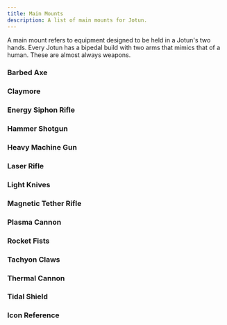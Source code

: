 ```yaml
---
title: Main Mounts
description: A list of main mounts for Jotun.
---
```



A main mount refers to equipment designed to be held in a Jotun's two hands. Every Jotun has a bipedal build with two arms that mimics that of a human. These are almost always weapons.

### Barbed Axe

<MountBlock
    tags="Main Melee, Kinetic"
    threat="1"
    attack="1d6"
    details="On a hit, the target makes a chassis check. On a failure, they are grappled."
    description="The EM-62 Barbed Axe is an anti-mech axe manufactured by Escheron Armory. It is a heavy melee weapon with barbs that catch and tear into armor. Targets struck by this axe are unable to move until the axe is freed from their mech." />

### Claymore

<MountBlock
    tags="Main Melee, Kinetic"
    threat="2"
    attack="1d8"
    details="Increase armor by +4 against melee attacks ."
    description="The EM-8 Claymore is an anti-mech sword manufactured by Escheron Armory. It is a powerful and potent melee weapon, capable of severing mech limbs and piercing cockpits. It is extremely durable and excels as a defensive option when confronted with an opposing mech in melee." />

### Energy Siphon Rifle

<MountBlock
    tags="Main Rifle, Energy, AP"
    range="6"
    attack="1d4"
    details="• Gain an energy shield with an HP value equal to the damage dealt.
    • On a 4, one random mount or system on the mech gains the disabled condition."
    description="The DR-28 Energy Siphon Rifle is an anti-mech, anti-system rifle manufactured by Dretyl Armory. The rifle launches an arc of electricity that drains the power systems of the target. The arc will return power to the operating Jotun as well. This weapon does not inflict physical damage, but can be used to fully disable a system on its targets or power the operator's systems." />

### Hammer Shotgun

<MountBlock
    tags="Main CQB, Kinetic, Knockback 2"
    threat="3"
    attack="1d6"
    details="If the target is knocked into an obstacle heavier than themselves, they must make a torque check. On a failure, they are knocked prone."
    description="The TS-75 Hammer Shotgun is an anti-mech, anti-personnel weapon manufactured by Tammen Armory. It is a standard Jotun weapon, excelling at destroying mechs and light infantry at close ranges. Even mechs with heavy armor will be knocked over or pushed around by the Hammer's heavy fire." />

### Heavy Machine Gun

<MountBlock
    tags="Main Rifle, Kinetic, Reliable 1"
    range="8"
    attack="1d8"
    description="The TH-38 Heavy Machine Gun is an anti-mech, anti-personnel, rapid-fire machine gun manufactured by Tammen Armory. A standard Jotun weapon, capable of eliminating an infantry platoon in seconds or chewing through light mech armor. It has few flaws beyond requiring a quick reload after continuous fire." />

### Laser Rifle

<MountBlock
    tags="Main Rifle, Energy, Heat +1"
    range="12"
    attack="1d6"
    details="Spend 1 heat to increase range by +4 and add AP."
    description="The VR-77 Laser Rifle is an anti-mech weapon manufactured by Volgor Armory. It is a standard Jotun weapon, excelling at hitting targets at long ranges with perfect accuracy. It doesn't cause massive damage, but it fires quickly, has no recoil, and is easy to aim. If a Pilot is willing to increase their mech's heat and energy consumption, shots can pierce armor." />

### Light Knives

<MountBlock
    tags="Main Melee, Energy, AP, Charged"
    threat="1"
    attack="1d8"
    heat="1"
    details="Spend 0 power to deactivate weapon. While the weapon is active, you are slowed."
    details2="Charge 1: required to attack with the weapon. Not required for consecutive attacks."
    description="The DM-43 Light Knives are an anti-mech, anti-armor, hand modification manufactured by Dretyl Armory. Instead of carrying a melee weapon, the Jotun's hands are augmented with focused plasma projectors. When activated, twin daggers extend from the Jotun's wrists. The focused plasma can cut through any mech armor, but have a significantly short range." />

### Magnetic Tether Rifle

<MountBlock
    tags="Main Rifle, Energy"
    line="8"
    attack="1d4"
    details="Metal targets and objects hit by the attack are pulled 1d4 squares towards you."
    description="The DT-00 Magnetic Tether Rifle is a modified version of an electro-magnetic rail gun. Instead of launching a projectile at speed, it can pull large metal objects towards it when fired. This can disrupt munitions and pull several metal objects in a line straight towards the wielder." />

### Plasma Cannon

<MountBlock
    tags="Main Cannon, Energy, Charged"
    range="8"
    attack="2d8"
    details="Charge 1: required to fire the weapon.
    Charge 2: the weapon's range increases by 6 and attack increases by +4.
    Charge 3: the weapon's range increases by 12 and attack increases by +8."
    description="The HC-6 Plasma Cannon is an anti-mech, electro-magnetic cannon manufactured by Hadrago Armory. It is a sniper weapon, capable of launching bolts of plasma with great accuracy up to a mile away. Each shot requires an extensive charge up time before firing though and once the cylinder runs empty there is no way to reload the weapon in the middle of a mission." />

### Rocket Fists

<MountBlock
    tags="Main Melee, Kinetic, Knockback 2"
    threat="1"
    attack="1d6"
    details="Take 1 heat to increase damage to d8, increase knockback by 2, and have your own mech pushed 2 hexes away from the target."
    description="The EM-17 Rocket Fists are an anti-mech, hand modification manufactured by Escheron Armory. Instead of carrying a melee weapon, the Jotun's fists and elbows are augmented with thrusters that when activated provide immediate and extreme kinetic force. Blows from these fists will send most mechs flying in the opposite direction. If the Jotun is not stable, it will also be launched in the direction opposite the impact." />

### Tachyon Claws

<MountBlock
    tags="Main Melee, Kinetic, AP"
    threat="1"
    attack="1d4"
    details="Add +2 to grappling and climbing checks."
    description="The EM-44 Tachyon Claws are an anti-mech, anti-armor, hand modification manufactured by Escheron Armory. Instead of carrying a weapon, the Jotun's hands are augmented with sharp, curled claws made from an extremely durable alloy. These claws are capable of tearing any mech armor to shreds. They are also very useful for climbing and grappling." />

### Thermal Cannon

<MountBlock
    tags="Main Cannon, Incendiary, Loading"
    range="6"
    flame="1d8"
    heat="1"
    details="If you target an unoccupied hex this weapon leaves behind a thermal zone until the start of your next turn. Any character who enters the hex takes 1 heat and 2 AP incendiary damage."
    description="The KC-50 Thermal Cannon is an incendiary weapon manufactured by Klemon Armory. The cannon fires a glob of superheated thermite that sticks to and burns other mechs. Alternatively, it can blanket a small area in thermal slag to deny access to an area. It is slow to load compared to most main weapons." />

### Tidal Shield

<MountBlock
    tags="Main Melee, Kinetic, Knockback 4"
    threat="1"
    attack="Special"
    details="• To attack, make a contested chassis check to knock target back 4 squares.
    • Increase armor by +2 while holding the Tidal Shield.
    • You are slowed while holding the Tidal Shield.
    • Tidal Shield can also be placed as size 1 hard cover on the battlefield. It has 10 armor and 10 HP. It requires a chassis check to move once placed."
    description="The EM-80 Tidal Shield is a defensive utility manufactured by Escheron Armory. It is little more than naval ship armor plating constructed in the shape of a towering Jotun shield. It is resistant to all but the strongest anti-armor weapons. While not the most effective melee weapon, a strong Jotun can slam it into a foe and send them flying." />

### Icon Reference

<MountBlock
    tags="Tag 1, Tag 2, Tag 3"
    range="Range"
    blast="Blast"
    burst="Burst"
    line="Line"
    threat="Threat"
    attack="Attack"
    flame="Flame"
    heat="Heat"
    description="The above icons are used as shorthand to describe the effects of a mount. Range, blast, line, and threat are all used for determining range of effect. Attack, flame, and heat are types of attacks usually involving a dice value like 'd6'." />